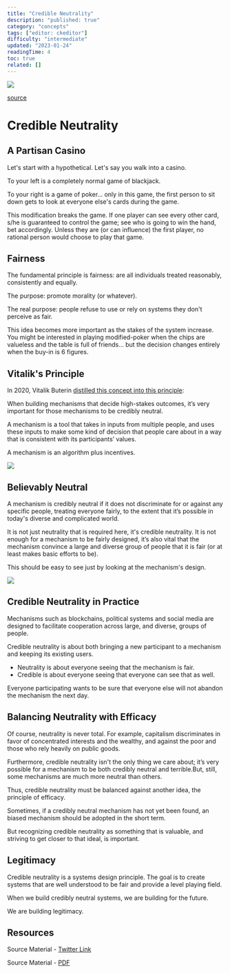 ```yaml
---
title: "Credible Neutrality"
description: "published: true"
category: "concepts"
tags: ["editor: ckeditor"]
difficulty: "intermediate"
updated: "2023-01-24"
readingTime: 4
toc: true
related: []
---
```


![](/images/credible-neutrality-banner.jpg)

[source](https://www.lawsociety.org.uk/topics/blogs/the-role-of-justice-in-unlocking-economic-growth)

# Credible Neutrality

## A Partisan Casino

Let's start with a hypothetical. Let's say you walk into a casino. 

To your left is a completely normal game of blackjack. 

To your right is a game of poker... only in this game, the first person to sit down gets to look at everyone else's cards during the game. 

This modification breaks the game. If one player can see every other card, s/he is guaranteed to control the game; see who is going to win the hand, bet accordingly. Unless they are (or can influence) the first player, no rational person would choose to play that game.

## Fairness

The fundamental principle is fairness: are all individuals treated reasonably, consistently and equally. 

The purpose: promote morality (or whatever). 

The real purpose: people refuse to use or rely on systems they don't perceive as fair.

This idea becomes more important as the stakes of the system increase. You might be interested in playing modified-poker when the chips are valueless and the table is full of friends... but the decision changes entirely when the buy-in is 6 figures.

## Vitalik's Principle

In 2020, Vitalik Buterin [distilled this concept into this principle](https://nakamoto.com/credible-neutrality/): 

When building mechanisms that decide high-stakes outcomes, it’s very important for those mechanisms to be credibly neutral.

A mechanism is a tool that takes in inputs from multiple people, and uses these inputs to make some kind of decision that people care about in a way that is consistent with its participants’ values.

A mechanism is an algorithm plus incentives.

![](/images/credible-neutrality-chart.jpeg)

## Believably Neutral

A mechanism is credibly neutral if it does not discriminate for or against any specific people, treating everyone fairly, to the extent that it’s possible in today's diverse and complicated world. 

It is not just neutrality that is required here, it's credible neutrality. It is not enough for a mechanism to be fairly designed, it’s also vital that the mechanism convince a large and diverse group of people that it is fair (or at least makes basic efforts to be). 

This should be easy to see just by looking at the mechanism's design.

![](/images/credible-neutrality-chart2.jpeg)

## Credible Neutrality in Practice

Mechanisms such as blockchains, political systems and social media are designed to facilitate cooperation across large, and diverse, groups of people. 

Credible neutrality is about both bringing a new participant to a mechanism and keeping its existing users. 

*   Neutrality is about everyone seeing that the mechanism is fair.
*   Credible is about everyone seeing that everyone can see that as well.

Everyone participating wants to be sure that everyone else will not abandon the mechanism the next day. 

## Balancing Neutrality with Efficacy

Of course, neutrality is never total. For example, capitalism discriminates in favor of concentrated interests and the wealthy, and against the poor and those who rely heavily on public goods. 

Furthermore, credible neutrality isn't the only thing we care about; it’s very possible for a mechanism to be both credibly neutral and terrible.But, still, some mechanisms are much more neutral than others.

Thus, credible neutrality must be balanced against another idea, the principle of efficacy. 

Sometimes, if a credibly neutral mechanism has not yet been found, an biased mechanism should be adopted in the short term. 

But recognizing credible neutrality as something that is valuable, and striving to get closer to that ideal, is important.

## Legitimacy

Credible neutrality is a systems design principle. The goal is to create systems that are well understood to be fair and provide a level playing field. 

When we build credibly neutral systems, we are building for the future. 

We are building legitimacy.

## Resources

Source Material - [Twitter Link](https://twitter.com/logarithmicrex/status/1559920665477595137)

Source Material - [PDF](/twitter-pdf-2022-08-17_credible_neutrality.pdf)
